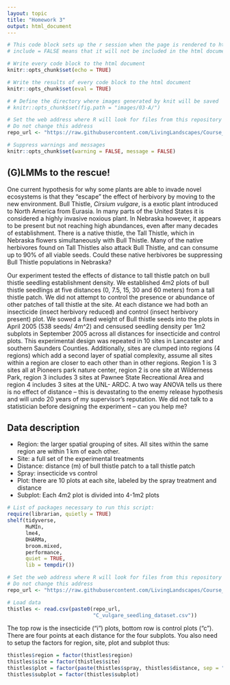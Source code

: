 ```yaml
---
layout: topic
title: "Homework 3"
output: html_document
---
```


```r
# This code block sets up the r session when the page is rendered to html
# include = FALSE means that it will not be included in the html document

# Write every code block to the html document 
knitr::opts_chunk$set(echo = TRUE)

# Write the results of every code block to the html document 
knitr::opts_chunk$set(eval = TRUE)

# # Define the directory where images generated by knit will be saved
# knitr::opts_chunk$set(fig.path = "images/03-A/")

# Set the web address where R will look for files from this repository
# Do not change this address
repo_url <- "https://raw.githubusercontent.com/LivingLandscapes/Course_EcologicalModeling/master/"

# Suppress warnings and messages
knitr::opts_chunk$set(warning = FALSE, message = FALSE) 

```

## (G)LMMs to the rescue!

One current hypothesis for why some plants are able to invade novel ecosystems is that they “escape” the effect of herbivory by moving to the new environment. Bull Thistle, *Cirsium vulgare*, is a exotic plant introduced to North America from Eurasia. In many parts of the United States it is considered a highly invasive noxious plant.  In Nebraska however, it appears to be present but not reaching high abundances, even after many decades of establishment. There is a native thistle, the Tall Thistle, which in Nebraska flowers simultaneously with Bull Thistle. Many of the native herbivores found on Tall Thistles also attack Bull Thistle, and can consume up to 90% of all viable seeds. Could these native herbivores be suppressing Bull Thistle populations in Nebraska?

Our experiment tested the effects of distance to tall thistle patch on bull thistle seedling establishment density.  We established 4m2 plots of bull thistle seedlings at five distances (0, 7.5, 15, 30 and 60 meters) from a tall thistle patch.  We did not attempt to control the presence or abundance of other patches of tall thistle at the site. At each distance we had both an insecticide (insect herbivory reduced) and control (insect herbivory present) plot.  We sowed a fixed weight of Bull thistle seeds into the plots in April 2005 (538 seeds/ 4m^2) and censused seedling density per 1m2 subplots in September 2005 across all distances for insecticide and control plots.  This experimental design was repeated in 10 sites in Lancaster and southern Saunders Counties.  Additionally, sites are clumped into regions (4 regions) which add a second layer of spatial complexity, assume all sites within a region are closer to each other than in other regions.  Region 1 is 3 sites all at Pioneers park nature center, region 2 is one site at Wilderness Park, region 3 includes 3 sites at Pawnee State Recreational Area and region 4 includes 3 sites at the UNL- ARDC.  A two way ANOVA tells us there is no effect of distance – this is devastating to the enemy release hypothesis and will undo 20 years of my supervisor’s reputation. We did not talk to a statistician before designing the experiment – can you help me?     

## Data description

- Region: the larger spatial grouping of sites.  All sites within the same region are within 1 km of each other.  
- Site: a full set of the experimental treatments
- Distance: distance (m) of bull thistle patch to a tall thistle patch
- Spray: insecticide vs control
- Plot: there are 10 plots at each site, labeled by the spray treatment and distance
- Subplot: Each 4m2 plot is divided into 4-1m2 plots 
		
 
```r

# List of packages necessary to run this script:
require(librarian, quietly = TRUE)
shelf(tidyverse,
      MuMIn,
      lme4,
      DHARMa,
      broom.mixed,
      performance,
      quiet = TRUE,
      lib = tempdir())

# Set the web address where R will look for files from this repository
# Do not change this address
repo_url <- "https://raw.githubusercontent.com/LivingLandscapes/Course_EcologicalModeling/master/data/"

# Load data
thistles <- read.csv(paste0(repo_url,
                            "C_vulgare_seedling_dataset.csv"))

```

The top row is the insecticide (“i”) plots, bottom row is control plots (“c”). There are four points at each distance for the four subplots. You also need to setup the factors for region, site, plot and subplot thus:

```r

thistles$region = factor(thistles$region)
thistles$site = factor(thistles$site)
thistles$plot = factor(paste(thistles$spray, thistles$distance, sep = "."))
thistles$subplot = factor(thistles$subplot)

```